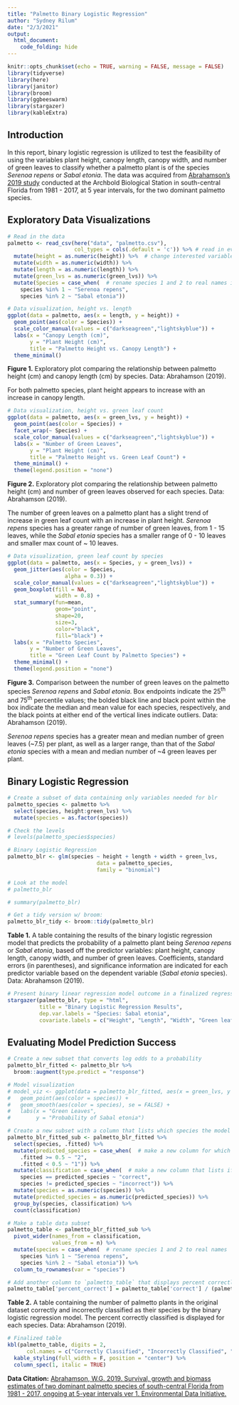 ```yaml
---
title: "Palmetto Binary Logistic Regression"
author: "Sydney Rilum"
date: "2/3/2021"
output: 
  html_document:
    code_folding: hide
---
```


```r
knitr::opts_chunk$set(echo = TRUE, warning = FALSE, message = FALSE)
library(tidyverse)
library(here)
library(janitor)
library(broom)
library(ggbeeswarm)
library(stargazer)
library(kableExtra)

```

## Introduction

In this report, binary logistic regression is utilized to test the feasibility of using the variables plant height, canopy length, canopy width, and number of green leaves to classify whether a palmetto plant is of the species *Serenoa repens* or *Sabal etonia*. The data was acquired from [Abrahamson's 2019 study](https://doi.org/10.6073/pasta/f2f96ec76fbbd4b9db431c79a770c4d5) conducted at the Archbold Biological Station in south-central Florida from 1981 - 2017, at 5 year intervals, for the two dominant palmetto species.


## Exploratory Data Visualizations
```r
# Read in the data
palmetto <- read_csv(here("data", "palmetto.csv"),
                     col_types = cols(.default = 'c')) %>% # read in everything as character type to guarantee no parsing failures
  mutate(height = as.numeric(height)) %>%  # change interested variables to numeric class
  mutate(width = as.numeric(width)) %>% 
  mutate(length = as.numeric(length)) %>% 
  mutate(green_lvs = as.numeric(green_lvs)) %>% 
  mutate(Species = case_when(  # rename species 1 and 2 to real names in separate column
    species %in% 1 ~ "Serenoa repens",
    species %in% 2 ~ "Sabal etonia"))

```


```r
# Data visualization, height vs. length
ggplot(data = palmetto, aes(x = length, y = height)) +
  geom_point(aes(color = Species)) +
  scale_color_manual(values = c("darkseagreen","lightskyblue")) +
  labs(x = "Canopy Length (cm)",
       y = "Plant Height (cm)",
       title = "Palmetto Height vs. Canopy Length") +
  theme_minimal()

```

**Figure 1.** Exploratory plot comparing the relationship between palmetto height (cm) and canopy length (cm) by species. Data: Abrahamson (2019).

For both palmetto species, plant height appears to increase with an increase in canopy length.


```r
# Data visualization, height vs. green leaf count
ggplot(data = palmetto, aes(x = green_lvs, y = height)) +
  geom_point(aes(color = Species)) +
  facet_wrap(~ Species) +
  scale_color_manual(values = c("darkseagreen","lightskyblue")) +
  labs(x = "Number of Green Leaves",
       y = "Plant Height (cm)",
       title = "Palmetto Height vs. Green Leaf Count") +
  theme_minimal() +
  theme(legend.position = "none")
```

**Figure 2.** Exploratory plot comparing the relationship between palmetto height (cm) and number of green leaves observed for each species. Data: Abrahamson (2019).

The number of green leaves on a palmetto plant has a slight trend of increase in green leaf count with an increase in plant height. *Serenoa repens* species has a greater range of number of green leaves, from 1 - 15 leaves, while the *Sabal etonia* species has a smaller range of 0 - 10 leaves and smaller max count of ~ 10 leaves.

```r
# Data visualization, green leaf count by species  
ggplot(data = palmetto, aes(x = Species, y = green_lvs)) +
  geom_jitter(aes(color = Species,
                  alpha = 0.3)) +
  scale_color_manual(values = c("darkseagreen","lightskyblue")) +
  geom_boxplot(fill = NA, 
               width = 0.8) +
  stat_summary(fun=mean, 
               geom="point", 
               shape=20, 
               size=3, 
               color="black", 
               fill="black") +
  labs(x = "Palmetto Species",
       y = "Number of Green Leaves",
       title = "Green Leaf Count by Palmetto Species") +
  theme_minimal() +
  theme(legend.position = "none")
```

**Figure 3.** Comparison between the number of green leaves on the palmetto species *Serenoa repens* and *Sabal etonia*. Box endpoints indicate the 25^th^ and 75^th^ percentile values; the bolded black line and black point within the box indicate the median and mean value for each species, respectively, and the black points at either end of the vertical lines indicate outliers. Data: Abrahamson (2019).

*Serenoa repens* species has a greater mean and median number of green leaves (~7.5) per plant, as well as a larger range, than that of the *Sabal etonia* species with a mean and median number of ~4 green leaves per plant.


## Binary Logistic Regression

```r
# Create a subset of data containing only variables needed for blr
palmetto_species <- palmetto %>% 
  select(species, height:green_lvs) %>% 
  mutate(species = as.factor(species)) 

# Check the levels
# levels(palmetto_species$species)

# Binary Logistic Regression
palmetto_blr <- glm(species ~ height + length + width + green_lvs, 
                            data = palmetto_species, 
                            family = "binomial")

# Look at the model
# palmetto_blr

# summary(palmetto_blr)

# Get a tidy version w/ broom: 
palmetto_blr_tidy <- broom::tidy(palmetto_blr)

```

**Table 1.** A table containing the results of the binary logistic regression model that predicts the probability of a palmetto plant being *Serenoa repens* or *Sabal etonia*, based off the predictor variables: plant height, canopy length, canopy width, and number of green leaves. Coefficients, standard errors (in parentheses), and significance information are indicated for each predictor variable based on the dependent variable (*Sabal etonia* species). Data: Abrahamson (2019).
<div align="center">
```r
# Present binary linear regression model outcome in a finalized regression table
stargazer(palmetto_blr, type = "html", 
          title = "Binary Logistic Regression Results",
          dep.var.labels = "Species: Sabal etonia",
          covariate.labels = c("Height", "Length", "Width", "Green leaf count"))
```
</div>


## Evaluating Model Prediction Success

```r
# Create a new subset that converts log odds to a probability
palmetto_blr_fitted <- palmetto_blr %>% 
  broom::augment(type.predict = "response")

# Model visualization
# model_viz <- ggplot(data = palmetto_blr_fitted, aes(x = green_lvs, y = .fitted)) +
#   geom_point(aes(color = species)) +
#   geom_smooth(aes(color = species), se = FALSE) +
#   labs(x = "Green Leaves",
#        y = "Probability of Sabal etonia")

# Create a new subset with a column that lists which species the model would classify the plant as given a 50% probability cutoff (generated from the 4 predictor variables)
palmetto_blr_fitted_sub <- palmetto_blr_fitted %>% 
  select(species, .fitted) %>%
  mutate(predicted_species = case_when(  # make a new column for which species the model predicts using a 50% cutoff
    .fitted >= 0.5 ~ "2",
    .fitted < 0.5 ~ "1")) %>% 
  mutate(classification = case_when(  # make a new column that lists if model was correctly classified or not by model
    species == predicted_species ~ "correct",
    species != predicted_species ~ "incorrect")) %>% 
  mutate(species = as.numeric(species)) %>% 
  mutate(predicted_species = as.numeric(predicted_species)) %>% 
  group_by(species, classification) %>% 
  count(classification) 

# Make a table data subset
palmetto_table <- palmetto_blr_fitted_sub %>% 
  pivot_wider(names_from = classification,
              values_from = n) %>% 
  mutate(species = case_when(  # rename species 1 and 2 to real names
    species %in% 1 ~ "Serenoa repens",
    species %in% 2 ~ "Sabal etonia")) %>% 
  column_to_rownames(var = "species")

# Add another column to `palmetto_table` that displays percent correctly classified
palmetto_table['percent_correct'] = palmetto_table['correct'] / (palmetto_table['correct'] + palmetto_table['incorrect']) * 100
```


**Table 2.** A table containing the number of palmetto plants in the original dataset correctly and incorrectly classified as their species by the binary logistic regression model. The percent correctly classified is displayed for each species. Data: Abrahamson (2019).
```r
# Finalized table
kbl(palmetto_table, digits = 2,
      col.names = c("Correctly Classified", "Incorrectly Classified", "% Correctly Classified")) %>% 
  kable_styling(full_width = F, position = "center") %>% 
  column_spec(1, italic = TRUE)

```


**Data Citation:** [Abrahamson, W.G. 2019. Survival, growth and biomass estimates of two dominant palmetto species of south-central Florida from 1981 - 2017, ongoing at 5-year intervals ver 1. Environmental Data Initiative.](https://doi.org/10.6073/pasta/f2f96ec76fbbd4b9db431c79a770c4d5)
